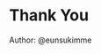 # Thank You

Author: @eunsukimme

<!-- block-start: grid, sns-box -->
<!-- account: github, eunsukimme -->
<!-- account: linkedin, eunsukimme -->
<!-- block-end -->
